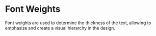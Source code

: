 

<Meta title="Tokens/Font Weights" />

# Font Weights

Font weights are used to determine the thickness of the text, allowing to emphasize and create a visual hierarchy in the design.

<Unstyled>
  <TokensGrid tokens={fontWeights} />
</Unstyled>
